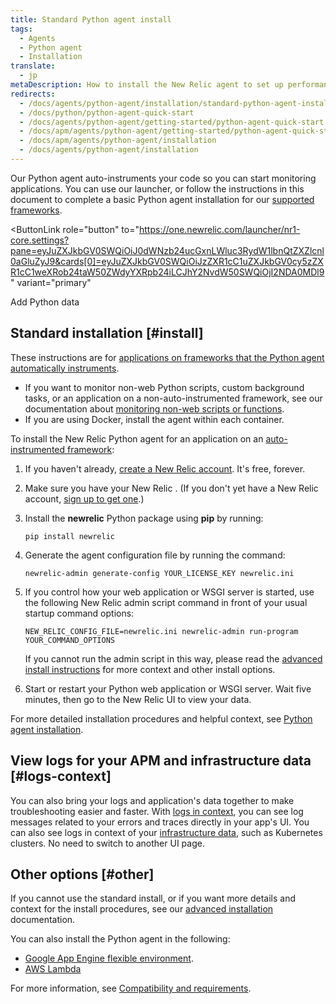 ```yaml
---
title: Standard Python agent install
tags:
  - Agents
  - Python agent
  - Installation
translate:
  - jp
metaDescription: How to install the New Relic agent to set up performance monitoring for a Python application.
redirects:
  - /docs/agents/python-agent/installation/standard-python-agent-install
  - /docs/python/python-agent-quick-start
  - /docs/agents/python-agent/getting-started/python-agent-quick-start
  - /docs/apm/agents/python-agent/getting-started/python-agent-quick-start
  - /docs/apm/agents/python-agent/installation
  - /docs/agents/python-agent/installation
---
```


Our Python agent auto-instruments your code so you can start monitoring applications. You can use our launcher, or follow the instructions in this document to complete a basic Python agent installation for our [supported frameworks](/docs/agents/python-agent/getting-started/instrumented-python-packages).

<ButtonLink
  role="button"
  to="https://one.newrelic.com/launcher/nr1-core.settings?pane=eyJuZXJkbGV0SWQiOiJ0dWNzb24ucGxnLWluc3RydW1lbnQtZXZlcnl0aGluZyJ9&cards[0]=eyJuZXJkbGV0SWQiOiJzZXR1cC1uZXJkbGV0cy5zZXR1cC1weXRob24taW50ZWdyYXRpb24iLCJhY2NvdW50SWQiOjI2NDA0MDl9"
  variant="primary"
>
  Add Python data
</ButtonLink>

## Standard installation [#install]

These instructions are for [applications on frameworks that the Python agent automatically instruments](/docs/agents/python-agent/getting-started/instrumented-python-packages).

* If you want to monitor non-web Python scripts, custom background tasks, or an application on a non-auto-instrumented framework, see our documentation about [monitoring non-web scripts or functions](/docs/agents/python-agent/supported-features/python-background-tasks).
* If you are using Docker, install the agent within each container.

To install the New Relic Python agent for an application on an [auto-instrumented framework](/docs/agents/python-agent/getting-started/instrumented-python-packages):

1. If you haven't already, [create a New Relic account](https://newrelic.com/signup). It's free, forever.

2. Make sure you have your New Relic <LicenseKey />. (If you don't yet have a New Relic account, [sign up to get one](https://newrelic.com/signup).)

3. Install the **newrelic** Python package using **pip** by running:

   ```
   pip install newrelic
   ```

4. Generate the agent configuration file by running the command:

   ```
   newrelic-admin generate-config YOUR_LICENSE_KEY newrelic.ini
   ```

5. If you control how your web application or WSGI server is started, use the following New Relic admin script command in front of your usual startup command options:

   ```
   NEW_RELIC_CONFIG_FILE=newrelic.ini newrelic-admin run-program YOUR_COMMAND_OPTIONS
   ```

   If you cannot run the admin script in this way, please read the [advanced install instructions](/docs/agents/python-agent/installation-configuration/python-agent-installation) for more context and other install options.

6. Start or restart your Python web application or WSGI server. Wait five minutes, then go to the New Relic UI to view your data.

For more detailed installation procedures and helpful context, see [Python agent installation](/docs/agents/python-agent/installation-configuration/python-agent-installation).

<InstallFeedback />

## View logs for your APM and infrastructure data [#logs-context]

You can also bring your logs and application's data together to make troubleshooting easier and faster. With [logs in context](/docs/logs/logs-context/configure-logs-context-python/), you can see log messages related to your errors and traces directly in your app's UI. You can also see logs in context of your [infrastructure data](/docs/logs/forward-logs/forward-your-logs-using-infrastructure-agent/), such as Kubernetes clusters. No need to switch to another UI page.

## Other options [#other]

If you cannot use the standard install, or if you want more details and context for the install procedures, see our [advanced installation](/docs/agents/python-agent/installation-configuration/python-agent-installation) documentation.

You can also install the Python agent in the following:

* [Google App Engine flexible environment](/docs/agents/python-agent/hosting-services/install-new-relic-python-agent-gae-flexible-environment).
* [AWS Lambda](/docs/serverless-function-monitoring/aws-lambda-monitoring/enable-lambda-monitoring/instrument-example/)

For more information, see [Compatibility and requirements](/docs/agents/python-agent/getting-started/compatibility-requirements-python-agent).
